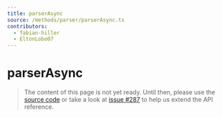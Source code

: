 ```yaml
---
title: parserAsync
source: /methods/parser/parserAsync.ts
contributors:
  - fabian-hiller
  - EltonLobo07
---
```


# parserAsync

> The content of this page is not yet ready. Until then, please use the [source code](https://github.com/fabian-hiller/valibot/blob/main/library/src/methods/parser/parserAsync.ts) or take a look at [issue #287](https://github.com/fabian-hiller/valibot/issues/287) to help us extend the API reference.
